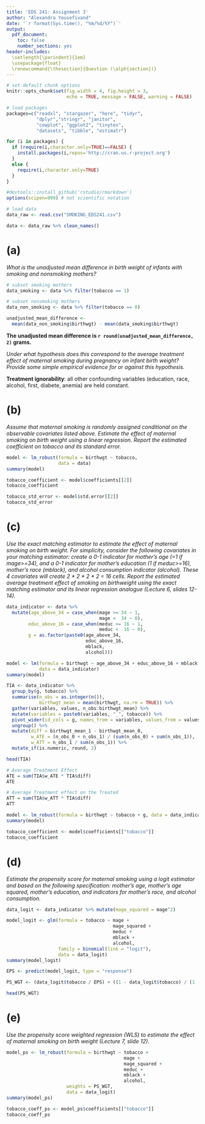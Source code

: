 ```yaml
---
title: 'EDS 241: Assignment 3'
author: "Alexandra Yousefivand"
date: '`r format(Sys.time(), "%m/%d/%Y")`'
output: 
  pdf_document:
    toc: false
    number_sections: yes
header-includes:
  \setlength{\parindent}{1em}
  \usepackage{float}
  \renewcommand{\thesection}{Question (\alph{section})}
---
```


``` r

# set default chunk options
knitr::opts_chunk$set(fig.width = 4, fig.height = 3,
                      echo = TRUE, message = FALSE, warning = FALSE)                     
```


```r
# load packages
packages=c("readxl", "stargazer", "here", "tidyr",
           "dplyr","stringr", "janitor",
           "cowplot", "ggplot2", "tinytex",
           "datasets", "tibble", "estimatr")

for (i in packages) {
  if (require(i,character.only=TRUE)==FALSE) {
    install.packages(i,repos='http://cran.us.r-project.org')
  }
  else {
    require(i,character.only=TRUE)
  }
}

#devtools::install_github('rstudio/rmarkdown')
options(scipen=999) # not scientific notation
```


```r
# load data
data_raw <- read.csv("SMOKING_EDS241.csv")

data <- data_raw %>% clean_names()
```


# (a)

_What is the unadjusted mean difference in birth weight of infants with smoking and nonsmoking mothers?_


```r
# subset smoking mothers
data_smoking <- data %>% filter(tobacco == 1)

# subset nonsmoking mothers
data_non_smoking <- data %>% filter(tobacco == 0)
```


```r
unadjusted_mean_difference <-
  mean(data_non_smoking$birthwgt) - mean(data_smoking$birthwgt)
```

**The unadjusted mean difference is `r round(unadjusted_mean_difference, 2)` grams.**


_Under what hypothesis does this correspond to the average treatment effect of maternal smoking during pregnancy on infant birth weight? Provide some simple empirical evidence for or against this hypothesis._

**Treatment ignorability**:
all other confounding variables (education, race, alcohol, first, diabete, anemia) are held constant.







# (b)


_Assume that maternal smoking is randomly assigned conditional on the observable covariates listed above. Estimate the effect of maternal smoking on birth weight using a linear regression. Report the estimated coefficient on tobacco and its standard error._


```r
model <- lm_robust(formula = birthwgt ~ tobacco,
                   data = data)
summary(model)
```

```r
tobacco_coefficient <- model$coefficients[[2]]
tobacco_coefficient

tobacco_std_error <- model$std.error[[2]]
tobacco_std_error
```



# (c)


_Use the exact matching estimator to estimate the effect of maternal smoking on birth weight. For simplicity, consider the following covariates in your matching estimator: create a 0-1 indicator for mother's age (=1 if mage>=34), and a 0-1 indicator for mother's education (1 if meduc>=16), mother's race (mblack), and alcohol consumption indicator (alcohol). These 4 covariates will create 2 * 2 * 2 * 2 = 16 cells. Report the estimated average treatment effect of smoking on birthweight using the exact matching estimator and its linear regression analogue (Lecture 6, slides 12-14)._



```r
data_indicator <- data %>%
  mutate(age_above_34 = case_when(mage >= 34 ~ 1,
                                  mage <  34 ~ 0),
        educ_above_16 = case_when(meduc >= 16 ~ 1,
                                  meduc <  16 ~ 0),
        g = as.factor(paste0(age_above_34,
                             educ_above_16,
                             mblack,
                             alcohol)))
```




```r
model <- lm(formula = birthwgt ~ age_above_34 + educ_above_16 + mblack + alcohol,
            data = data_indicator)
summary(model)
```


```r
TIA <- data_indicator %>%
  group_by(g, tobacco) %>% 
  summarise(n_obs = as.integer(n()),
            birthwgt_mean = mean(birthwgt, na.rm = TRUE)) %>%
  gather(variables, values, n_obs:birthwgt_mean) %>% 
  mutate(variables = paste0(variables, "_", tobacco)) %>% 
  pivot_wider(id_cols = g, names_from = variables, values_from = values) %>%
  ungroup() %>% 
  mutate(diff = birthwgt_mean_1 - birthwgt_mean_0,
         w_ATE = (n_obs_0 + n_obs_1) / (sum(n_obs_0) + sum(n_obs_1)),
         w_ATT = n_obs_1 / sum(n_obs_1)) %>% 
  mutate_if(is.numeric, round, 2)
```

```r
head(TIA)
```


```r
# Average Treatment Effect
ATE = sum(TIA$w_ATE * TIA$diff)
ATE

# Average Treatment effect on the Treated
ATT = sum(TIA$w_ATT * TIA$diff)
ATT
```

```r
model <- lm_robust(formula = birthwgt ~ tobacco + g, data = data_indicator)
summary(model)
```


```r
tobacco_coefficient <- model$coefficients[["tobacco"]]
tobacco_coefficient
```


# (d)

_Estimate the propensity score for maternal smoking using a logit estimator and based on the following specification: mother’s age, mother’s age squared, mother’s education, and indicators for mother’s race, and alcohol consumption._


```r
data_logit <- data_indicator %>% mutate(mage_squared = mage^2)
```


```r
model_logit <- glm(formula = tobacco ~ mage +
                                       mage_squared +
                                       meduc +
                                       mblack +
                                       alcohol,
                   family = binomial(link = "logit"),
                   data = data_logit)
summary(model_logit)
```


```r
EPS <- predict(model_logit, type = "response")
```


```r
PS_WGT <- (data_logit$tobacco / EPS) + ((1 - data_logit$tobacco) / (1 - EPS))
```


```r
head(PS_WGT)
```




# (e)

_Use the propensity score weighted regression (WLS) to estimate the effect of maternal smoking on birth weight (Lecture 7, slide 12)._



```r
model_ps <- lm_robust(formula = birthwgt ~ tobacco +
                                           mage +
                                           mage_squared +
                                           meduc +
                                           mblack +
                                           alcohol,
                      weights = PS_WGT,
                      data = data_logit)
summary(model_ps)
```




```r
tobacco_coeff_ps <- model_ps$coefficients[["tobacco"]]
tobacco_coeff_ps
```






